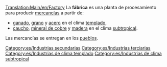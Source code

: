 [[Translation:Main/en/Factory]]{{en/-}}
{{Template:Industrias/Es
|imagen=Factory.png
|nombre=Fábrica
|climas=[[Main/en/Clima/Es#Templado|Templado]], [[Main/en/Clima/Es#Subtropical|Subtropical]].
|acepta=[[Main/es/Ganado|Ganado]], [[Main/es/Grano|Grano]], [[Main/es/Acero|Acero]] (clima templado),<br/> [[Main/es/Caucho|Caucho]], [[Main/es/Mineral de cobre|Mineral de cobre]], [[Main/es/Madera|Madera]] (clima subtropical).
|produce=[[Main/es/Mercancías|Mercancías]]
|notas=No existe en los climas [[Main/en/Clima/Es#Subártico|subártico]] y [[Main/en/Clima/Es#Fantasía|Fantasía]]
}}
La '''fábrica''' es una planta de procesamiento para producir [[Main/es/mercancías|mercancías]] a partir de:
*[[Main/es/ganado|ganado]], [[Main/es/grano|grano]] y [[Main/es/acero|acero]] en el clima [[Main/es/templado|templado]],
*[[Main/es/caucho|caucho]], [[Main/es/mineral de cobre|mineral de cobre]] y [[Main/es/madera|madera]] en el clima [[Main/es/subtropical|subtropical]].

Las mercancías se entregan en los [[Main/es/pueblo|pueblos]].


[[Category:es/Industrias secundarias]]
[[Category:es/Industrias terciarias]]
[[Category:es/Industrias de clima templado]]
[[Category:es/Industrias de clima subtropical]]